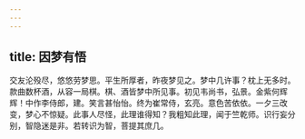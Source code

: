 ```yaml
---
---
---
```

title: 因梦有悟
---



交友沦殁尽，悠悠劳梦思。平生所厚者，昨夜梦见之。梦中几许事？枕上无多时。款曲数杯酒，从容一局棋。棋、酒皆梦中所见事。初见韦尚书，弘景。金紫何辉辉！中作李侍郎，建。笑言甚怡怡。终为崔常侍，玄亮。意色苦依依。一夕三改变，梦心不惊疑。此事人尽怪，此理谁得知？我粗知此理，闻于竺乾师。识行妄分别，智隐迷是非。若转识为智，菩提其庶几。